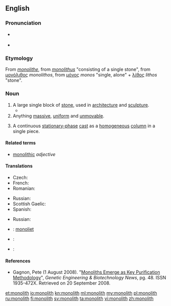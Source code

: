 {{wikipedia|dab=monolith (disambiguation)|monolith}}
==English==
{{wikipedia}}

===Pronunciation===
* {{a|UK}} {{IPA|/ˈmɒ.nə.lɪθ/}}
* {{a|US}} {{IPA|/ˈmɑ.nə.lɪθ/}}

===Etymology===
From {{etyl|fr|en}} ''[[monolithe]]'', from {{etyl|la|en}} ''[[monolithus]]'' "consisting of a single stone", from {{etyl|grc|en}} [[μονόλιθος]] ''monolithos'', from [[μόνος]] ''monos'' "single, alone" + [[λίθος]] ''lithos'' "stone".

===Noun===
{{en-noun}}

# A large single block of [[stone]], used in [[architecture]] and [[sculpture]].
#*{{quote-magazine|date=2012-01
|author=[[w:Henry Petroski|Henry Petroski]]
|title=The Washington Monument
|volume=100|issue=1|page=16
|magazine=[[w:American Scientist|American Scientist]]
|url=http://www.americanscientist.org/issues/pub/the-washington-monument
|passage=The Washington Monument is often described as an obelisk, and sometimes even as a &ldquo;true obelisk,&rdquo; even though it is not. A true obelisk is a '''monolith''', a pylon formed out of a single piece of stone.}}
# Anything [[massive]], [[uniform]] and [[unmovable]].
# {{context|chemistry|chromatography|lang=en}} A continuous [[stationary-phase]] [[cast#Verb|cast]] as a [[homogeneous]] [[column]] in a single piece.

====Related terms====
* [[monolithic]] ''adjective''

====Translations====
{{trans-top|block of stone}}
* Czech: {{t-|cs|monolit|m}}
* French: {{t|fr|monolithe|m}}
* Romanian: {{t+|ro|monolit|n}}
{{trans-mid}}
* Russian: {{t+|ru|монолит|f|tr=monolít}}
* Scottish Gaelic: {{qualifier|vertical}} {{t-|gd|tursa}}
* Spanish: {{t|es|monolito|m}}
{{trans-bottom}}

{{trans-top|anything massive, uniform and unmovable}}
* Russian: {{t+|ru|монолит|f|tr=monolít}}
{{trans-mid}}
{{trans-bottom}}

{{trans-top|continuous stationary-phase cast}}
{{trans-mid}}
{{trans-bottom}}

{{checktrans-top}}
* {{ttbc|nl}}: [[monoliet]] {{m}}
* {{ttbc|fr}}: {{t+|fr|monolithe|m}}
* {{ttbc|el}}: {{t+|el|μονόλιθος|m|tr=monóliθos}}
{{trans-bottom}}

====References====
* {{context|chemistry|lang=en}} Gagnon, Pete (1 August 2008). "[http://www.genengnews.com/articles/chitem.aspx?aid=2543 Monoliths Emerge as Key Purification Methodology]", ''Genetic Engineering & Biotechnology News'', pg. 48.  ISSN 1935-472X.  Retrieved on 20 September 2008.

[[et:monolith]]
[[io:monolith]]
[[kn:monolith]]
[[ml:monolith]]
[[my:monolith]]
[[pl:monolith]]
[[ru:monolith]]
[[fi:monolith]]
[[sv:monolith]]
[[ta:monolith]]
[[vi:monolith]]
[[zh:monolith]]